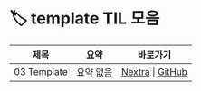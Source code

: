 
# 🏷️ template TIL 모음

<LabelIcons />

| 제목 | 요약 | 바로가기 |
|------|------|----------|
| 03 Template | 요약 없음 | [Nextra](/til/til-2025/til-07/03-Template) \| [GitHub](https://github.com/MinHyeok-lee1/TIL/blob/main/2025/07/03-Template.md) |

